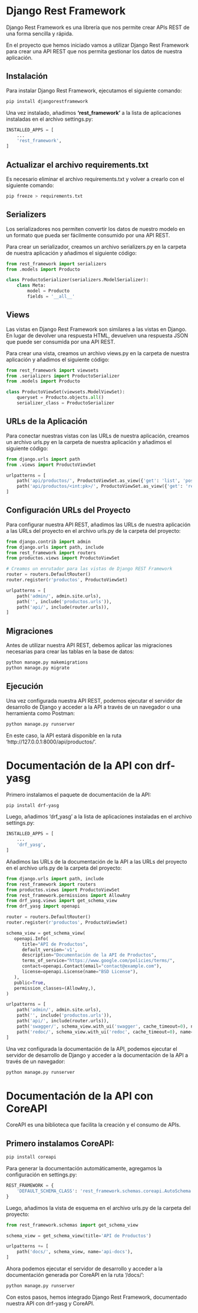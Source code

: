 # Django Rest Framework

Django Rest Framework es una librería que nos permite crear APIs REST de una forma sencilla y rápida.

En el proyecto que hemos iniciado vamos a utilizar Django Rest Framework para crear una API REST que nos permita gestionar los datos de nuestra aplicación.

## Instalación

Para instalar Django Rest Framework, ejecutamos el siguiente comando:

```bash
pip install djangorestframework
```
Una vez instalado, añadimos **'rest_framework'** a la lista de aplicaciones instaladas en el archivo settings.py:

```python
INSTALLED_APPS = [
    ...
    'rest_framework',
]
```
## Actualizar el archivo requirements.txt

Es necesario eliminar el archivo requirements.txt y volver a crearlo con el siguiente comando:

```bash
pip freeze > requirements.txt
```
## Serializers

Los serializadores nos permiten convertir los datos de nuestro modelo en un formato que pueda ser fácilmente consumido por una API REST.

Para crear un serializador, creamos un archivo serializers.py en la carpeta de nuestra aplicación y añadimos el siguiente código:

```python
from rest_framework import serializers
from .models import Producto

class ProductoSerializer(serializers.ModelSerializer):
    class Meta:
        model = Producto
        fields = '__all__'
```
## Views

Las vistas en Django Rest Framework son similares a las vistas en Django. En lugar de devolver una respuesta HTML, devuelven una respuesta JSON que puede ser consumida por una API REST.

Para crear una vista, creamos un archivo views.py en la carpeta de nuestra aplicación y añadimos el siguiente código:

``` python
from rest_framework import viewsets
from .serializers import ProductoSerializer
from .models import Producto

class ProductoViewSet(viewsets.ModelViewSet):
    queryset = Producto.objects.all()
    serializer_class = ProductoSerializer
```

## URLs de la Aplicación

Para conectar nuestras vistas con las URLs de nuestra aplicación, creamos un archivo urls.py en la carpeta de nuestra aplicación y añadimos el siguiente código:

```python
from django.urls import path
from .views import ProductoViewSet

urlpatterns = [
    path('api/productos/', ProductoViewSet.as_view({'get': 'list', 'post': 'create'}), name='api-productos'),
    path('api/productos/<int:pk>/', ProductoViewSet.as_view({'get': 'retrieve', 'put': 'update', 'delete': 'destroy'}), name='api-producto-detail'),
]
```

## Configuración URLs del Proyecto

Para configurar nuestra API REST, añadimos las URLs de nuestra aplicación a las URLs del proyecto en el archivo urls.py de la carpeta del proyecto:

```python
from django.contrib import admin
from django.urls import path, include
from rest_framework import routers
from productos.views import ProductoViewSet

# Creamos un enrutador para las vistas de Django REST Framework
router = routers.DefaultRouter()
router.register(r'productos', ProductoViewSet)

urlpatterns = [
    path('admin/', admin.site.urls),
    path('', include('productos.urls')),
    path('api/', include(router.urls)),
]
```

## Migraciones

Antes de utilizar nuestra API REST, debemos aplicar las migraciones necesarias para crear las tablas en la base de datos:

```bash
python manage.py makemigrations
python manage.py migrate
```

## Ejecución

Una vez configurada nuestra API REST, podemos ejecutar el servidor de desarrollo de Django y acceder a la API a través de un navegador o una herramienta como Postman:

```bash
python manage.py runserver
```
En este caso, la API estará disponible en la ruta 'http://127.0.0.1:8000/api/productos/'.

# Documentación de la API con drf-yasg

Primero instalamos el paquete de documentación de la API:

``` bash
pip install drf-yasg
```
Luego, añadimos 'drf_yasg' a la lista de aplicaciones instaladas en el archivo settings.py:

```python
INSTALLED_APPS = [
    ...
    'drf_yasg',
]
```
Añadimos las URLs de la documentación de la API a las URLs del proyecto en el archivo urls.py de la carpeta del proyecto:

```python
from django.urls import path, include
from rest_framework import routers
from productos.views import ProductoViewSet
from rest_framework.permissions import AllowAny
from drf_yasg.views import get_schema_view
from drf_yasg import openapi

router = routers.DefaultRouter()
router.register(r'productos', ProductoViewSet)

schema_view = get_schema_view(
   openapi.Info(
      title="API de Productos",
      default_version='v1',
      description="Documentación de la API de Productos",
      terms_of_service="https://www.google.com/policies/terms/",
      contact=openapi.Contact(email="contact@example.com"),
      license=openapi.License(name="BSD License"),
   ),
   public=True,
   permission_classes=(AllowAny,),
)

urlpatterns = [
    path('admin/', admin.site.urls),
    path('', include('productos.urls')),
    path('api/', include(router.urls)),
    path('swagger/', schema_view.with_ui('swagger', cache_timeout=0), name='schema-swagger-ui'),
    path('redoc/', schema_view.with_ui('redoc', cache_timeout=0), name='schema-redoc'),
]
```
Una vez configurada la documentación de la API, podemos ejecutar el servidor de desarrollo de Django y acceder a la documentación de la API a través de un navegador:

```bash
python manage.py runserver
```

# Documentación de la API con CoreAPI

CoreAPI es una biblioteca que facilita la creación y el consumo de APIs.

## Primero instalamos CoreAPI:

```bash
pip install coreapi
```
Para generar la documentación automáticamente, agregamos la configuración en settings.py:

``` python
REST_FRAMEWORK = {
    'DEFAULT_SCHEMA_CLASS': 'rest_framework.schemas.coreapi.AutoSchema'
}
```
Luego, añadimos la vista de esquema en el archivo urls.py de la carpeta del proyecto:

```python
from rest_framework.schemas import get_schema_view

schema_view = get_schema_view(title='API de Productos')

urlpatterns += [
    path('docs/', schema_view, name='api-docs'),
]
```
Ahora podemos ejecutar el servidor de desarrollo y acceder a la documentación generada por CoreAPI en la ruta '/docs/':

``` bash
python manage.py runserver
```
Con estos pasos, hemos integrado Django Rest Framework, documentado nuestra API con drf-yasg y CoreAPI.